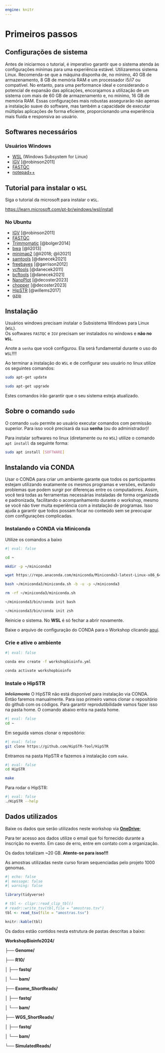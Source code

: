 ```yaml
---
engine: knitr
---
```


# Primeiros passos {.unnumbered}

## Configurações de sistema

Antes de iniciarmos o tutorial, é imperativo garantir que o sistema atenda às configurações mínimas para uma experiência estável. Utilizaremos sistema Linux. Recomenda-se que a máquina disponha de, no mínimo, 40 GB de armazenamento, 8 GB de memória RAM e um processador i5/i7 ou compatível. No entanto, para uma performance ideal e considerando o potencial de expansão das aplicações, encorajamos a utilização de um sistema com mais de 60 GB de armazenamento e, no mínimo, 16 GB de memória RAM. Essas configurações mais robustas assegurarão não apenas a instalação suave do software, mas também a capacidade de executar múltiplas aplicações de forma eficiente, proporcionando uma experiência mais fluida e responsiva ao usuário.

## Softwares necessários {#sec-softwares-necessários}

### Usuários Windows

-   [WSL](https://learn.microsoft.com/pt-br/windows/wsl/install) (Windows Subsystem for Linux)
-   [IGV](https://data.broadinstitute.org/igv/projects/downloads/2.16/IGV_Win_2.16.2-WithJava-installer.exe) [@robinson2011]
-   [FASTQC](https://www.bioinformatics.babraham.ac.uk/projects/fastqc/fastqc_v0.12.1.zip)
-   [notepad++](https://notepad-plus-plus.org/downloads/)

::: {.callout-tip collapse="true"}
## Tutorial para instalar o `WSL`

Siga o tutorial da microsoft para instalar o `WSL`.

<https://learn.microsoft.com/pt-br/windows/wsl/install>
:::

### No Ubuntu

-   [IGV](https://software.broadinstitute.org/software/igv/download) [@robinson2011]
-   [FASTQC](https://github.com/s-andrews/FastQC)
-   [Trimmomatic](https://github.com/usadellab/Trimmomatic) [@bolger2014]
-   [bwa](https://github.com/lh3/bwa) [@li2013]
-   [minimap2](https://github.com/lh3/minimap2) [@li2018; @li2021]
-   [samtools](https://github.com/samtools/samtools) [@danecek2021]
-   [freebayes](https://github.com/freebayes/freebayes) [@garrison2012]
-   [vcftools](https://github.com/vcftools/vcftools) [@danecek2011]
-   [bcftools](https://github.com/samtools/bcftools) [@danecek2021]
-   [NanoPlot](https://github.com/wdecoster/NanoPlot) [@decoster2023]
-   [chopper](https://github.com/wdecoster/chopper) [@decoster2023]
-   [HipSTR](https://hipstr-tool.github.io/HipSTR/) [@willems2017]
-   [gzip](https://www.gnu.org/software/gzip/)

## Instalação

::: {.callout-warning title="Usuários windows"}
Usuários windows precisam instalar o Subsistema Windows para Linux (`WSL`).\
Os softwares `FASTQC` e `IGV` precisam ser instalados no windows e **não no `WSL`**.

Anote a `senha` que você configurou. Ela será fundamental durante o uso do `WSL`!!!!
:::

Ao terminar a instalação do `WSL` e de configurar seu usuário no linux utilize os seguintes comandos:

```bash
sudo apt-get update

sudo apt-get upgrade
```

Estes comandos irão garantir que o seu sistema esteja atualizado.

::: callout-caution
## Sobre o comando `sudo`

O comando `sudo` permite ao usuário executar comandos com permissão superior. Para isso você precisará da sua **senha** (ou do administrador)!
:::

Para instalar softwares no linux (diretamente ou no `WSL`) utilize o comando `apt install` da seguinte forma:

```bash
sudo apt install [SOFTWARE]
```

## Instalando via CONDA

Usar o CONDA para criar um ambiente garante que todos os participantes estejam utilizando exatamente os mesmos programas e versões, evitando problemas que podem surgir por diferenças entre os computadores. Assim, você terá todas as ferramentas necessárias instaladas de forma organizada e padronizada, facilitando o acompanhamento durante o workshop, mesmo se você não tiver muita experiência com a instalação de programas. Isso ajuda a garantir que todos possam focar no conteúdo sem se preocupar com configurações complicadas.

### Instalando o CONDA via Miniconda

Utilize os comandos a baixo

```bash
#| eval: false

cd ~

mkdir -p ~/miniconda3

wget https://repo.anaconda.com/miniconda/Miniconda3-latest-Linux-x86_64.sh -O ~/miniconda3/miniconda.sh

bash ~/miniconda3/miniconda.sh -b -u -p ~/miniconda3

rm -rf ~/miniconda3/miniconda.sh

~/miniconda3/bin/conda init bash

~/miniconda3/bin/conda init zsh
```

Reinicie o sistema. No **WSL** é só fechar a abrir novamente.

Baixe o arquivo de configuração do CONDA para o Workshop clicando [aqui](https://1drv.ms/u/s!Aug0fBvVf82yj5dTJujT9quiT53bfA?e=sYzYD0).

### Crie e ative o ambiente

```bash
#| eval: false

conda env create -f workshopbioinfo.yml

conda activate workshopbioinfo
```

### Instale o HipSTR

~~Infelizmente~~ O HipSTR não está disponível para instalação via CONDA. Então faremos manualmente. Para isso primeiro vamos clonar o repositório do github com os códigos. Para garantir reprodutibilidade vamos fazer isso na pasta home. O comando abaixo entra na pasta home.

```bash
#| eval: false
cd ~
```

Em seguida vamos clonar o repositório:

```bash
#| eval: false
git clone https://github.com/HipSTR-Tool/HipSTR
```

Entramos na pasta HipSTR e fazemos a instalação com `make`.

```bash
#| eval: false
cd HipSTR

make
```

Para rodar o HipSTR:

```bash
#| eval: false
./HipSTR --help
```

## Dados utilizados {#sec-dados-utilizados}

Baixe os dados que serão utilizados neste workshop via [**OneDrive**](https://1drv.ms/f/s!Aug0fBvVf82yjvkrB5R-N_v3rFDHzg?e=FtqWjx);

::: {.callout-important title="Utilize o email correto"}
Para ter acesso aos dados utilize o email que foi fornecido durante a inscrição no evento. Em caso de erro, entre em contato com a organização.

Os dados totalizam \~20 GB. **Atente-se para isso!!!**
:::

As amostras utilizadas neste curso foram sequenciadas pelo projeto 1000 genomas.

```r
#| echo: false
#| message: false
#| warning: false

library(tidyverse)

# tbl <- clipr::read_clip_tbl()
# readr::write_tsv(tbl,file = "amostras.tsv")
tbl <- read_tsv(file = "amostras.tsv")

knitr::kable(tbl)
```

Os dados estão contidos nesta estrutura de pastas descritas a baixo:

**WorkshopBioinfo2024/**

**├── Genome/**

**├── R10/**

**│ ├── fastq/**

**│ └── bam/**

**├── Exome_ShortReads/**

**│ ├── fastq/**

**│ └── bam/**

**├── WGS_ShortReads/**

**│ ├── fastq/**

**│ └── bam/**

**└── SimulatedReads/**

                                

<!-- ::: callout-tip -->

<!-- ## Dicas -->

<!-- Utilize o comando `htop` para monitorar o consumo de memória em seu computador durante todas as atividades deste tutorial. -->

<!-- Utilize os argumento `-h` ou `--help` para visualizar ajuda sobre o uso dos softwares via terminal. -->

<!-- `SOFTWARE -h` -->

<!-- Adicionar o comando `time` antes de rodar os códigos, para saber o tempo que demorou, irá te ajudar a se programar para atividades futuras. -->

<!-- `time [COMANDOS...]` -->

<!-- ::: -->
